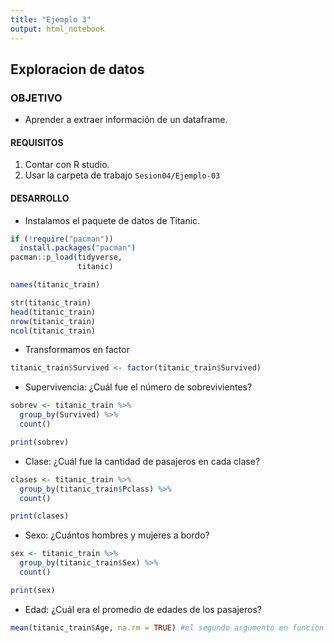 ```yaml
---
title: "Ejemplo 3"
output: html_notebook
---
```

## Exploracion de datos

### OBJETIVO
- Aprender a extraer información de un dataframe.  

#### REQUISITOS
1. Contar con R studio.
1. Usar la carpeta de trabajo `Sesion04/Ejemplo-03`

#### DESARROLLO

- Instalamos el paquete de datos de Titanic.
```r
if (!require("pacman"))
  install.packages("pacman")
pacman::p_load(tidyverse,
               titanic)

names(titanic_train)

str(titanic_train)
head(titanic_train)
nrow(titanic_train)
ncol(titanic_train)
```

- Transformamos en factor
```r
titanic_train$Survived <- factor(titanic_train$Survived)
```

- Supervivencia: ¿Cuál fue el número de sobrevivientes?
```r
sobrev <- titanic_train %>%
  group_by(Survived) %>%
  count()

print(sobrev)
```


- Clase: ¿Cuál fue la cantidad de pasajeros en cada clase?
```r
clases <- titanic_train %>%
  group_by(titanic_train$Pclass) %>%
  count()

print(clases)
```

- Sexo: ¿Cuántos hombres y mujeres a bordo?
```r
sex <- titanic_train %>% 
  group_by(titanic_train$Sex) %>% 
  count()

print(sex)
```

- Edad: ¿Cuál era el promedio de edades de los pasajeros?
```r
mean(titanic_train$Age, na.rm = TRUE) #el segundo argumento en funcion mean elimina valores nulos del dataframe.

```


